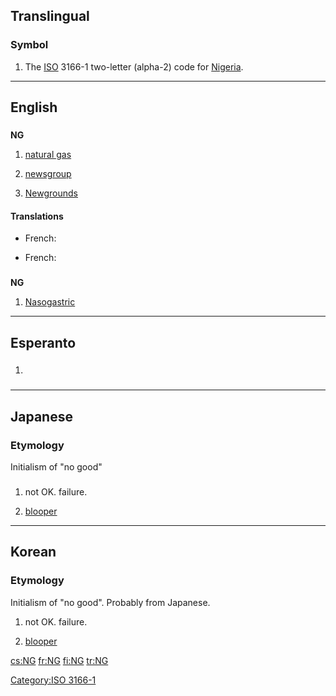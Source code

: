{{also|Ng|ng|.ng|-ng|Ng̃}}
==Translingual==

===Symbol===
{{head|mul|symbol}}

# The [[ISO]] 3166-1 two-letter (alpha-2) code for [[Nigeria]].

[[Category:ISO 3166-1]]

----

==English==

==={{abbreviation-old|en}}===
'''NG'''

# {{context|petrochemistry|lang=en}} [[natural gas]]
# {{context|Internet|lang=en}} [[newsgroup]]
# {{context|Internet|lang=en}} [[Wikipedia:Newgrounds|Newgrounds]]

====Translations====
{{trans-top|(petrochemistry) natural gas}}
* French: {{t+|fr|GN|m}} {{qualifier|gaz naturel}}
{{trans-mid}}
{{trans-bottom}}

{{trans-top|(Internet) newsgroup}}
* French: {{t+|fr|NG|m}}
{{trans-mid}}
{{trans-bottom}}

{{trans-top|(Internet) Newgrounds}}
{{trans-mid}}
{{trans-bottom}}

==={{initialism-old|en}}===
'''NG'''

# [[nasogastric|Nasogastric]]

----

==Esperanto==

==={{initialism-old|eo}}===
{{head|eo|initialism}}

# {{context|Internet slang|texting|lang=eo}} {{initialism of|ne gravas||[[it doesn't matter]], it's not important|lang=eo}}

----

==Japanese==
===Etymology===
Initialism of "no good"

==={{initialism-old|ja}}===
{{head|ja|initialism}}

# not OK. failure.
# {{context|film|television|lang=ja}} [[blooper]]

----

==Korean==

==={{initialism-old|ko}}===
===Etymology===
Initialism of "no good". Probably from Japanese.

{{head|ko|initialism}}

# not OK. failure.
# {{context|film|television|lang=ko}} [[blooper]]

[[cs:NG]]
[[fr:NG]]
[[fi:NG]]
[[tr:NG]]